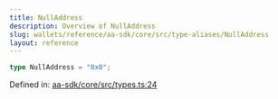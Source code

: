 ```yaml
---
title: NullAddress
description: Overview of NullAddress
slug: wallets/reference/aa-sdk/core/src/type-aliases/NullAddress
layout: reference
---
```


```ts
type NullAddress = "0x0";
```

Defined in: [aa-sdk/core/src/types.ts:24](https://github.com/alchemyplatform/aa-sdk/blob/4987bdd63823427c48ec21401b71fa3cfc2d0675/aa-sdk/core/src/types.ts#L24)
